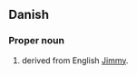 ==Danish==

===Proper noun===
{{head|da|proper noun}}

# {{given name|male|lang=da}} derived from English [[Jimmy]].